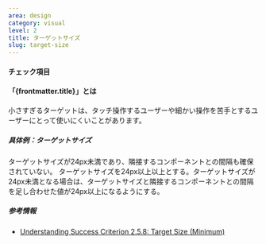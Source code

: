```yaml
---
area: design
category: visual
level: 2
title: ターゲットサイズ
slug: target-size
---
```



#### チェック項目

<Checkpoint title="リンク、ボタン、フォームコントロール等のポインター操作を受け付けるコンポーネントは、24px四方以上のサイズを確保する"/>

#### 「{frontmatter.title}」とは

小さすぎるターゲットは、タッチ操作するユーザーや細かい操作を苦手とするユーザーにとって使いにくいことがあります。

##### 具体例：ターゲットサイズ

<Cases>
  <Case span={2} type="bad" title="不十分なターゲットサイズ">
    ターゲットサイズが24px未満であり、隣接するコンポーネントとの間隔も確保されていない。
  </Case>
  <Case span={2} type="good" title="十分なターゲットサイズ">
    ターゲットサイズを24px以上以上とする。ターゲットサイズが24px未満となる場合は、ターゲットサイズと隣接するコンポーネントとの間隔を足し合わせた値が24px以上になるようにする。
  </Case>
</Cases>

##### 参考情報

- [Understanding Success Criterion 2.5.8: Target Size (Minimum)](https://www.w3.org/WAI/WCAG22/Understanding/target-size-minimum.html)
